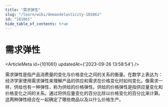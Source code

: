```yaml
---
title: "需求弹性"
slug: "/learn/wiki/demandelasticity-101061"
id: "101061"
hide_table_of_contents: true
---
```



# 需求弹性

<ArticleMeta id={101061} updatedAt={'2023-09-26 13:58:54'} />
<div className='border-solid border-b border-t-0 my-4 border-[var(--ifm-color-gray-300)]' />

需求弹性是指产品消费量的变化与价格变化之间的关系的衡量。在数学上表达为：经济学家使用需求弹性来理解产品的供应和需求在价格变化时如何变化。像需求一样，供给也有一种弹性，称为供给的价格弹性。供给的价格弹性是指供应量变化和价格变化之间的关系。通过将供应量变化的百分比除以价格变化的百分比来计算。这两种弹性结合在一起确定了哪些商品以及以什么价格生产。
